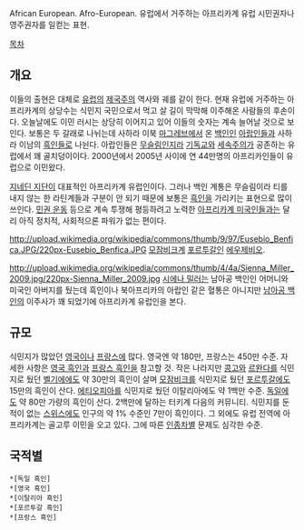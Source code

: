 African European. Afro-European. 유럽에서 거주하는 아프리카계 유럽 시민권자나 영주권자를 일컫는 표현.

[[목차]]
== 개요 ==
이들의 출현은 대체로 [[유럽]]의 [[제국주의]] 역사와 궤를 같이 한다. 현재 유럽에 거주하는 아프리카계의 상당수는 식민지 국민으로서 먹고 살 길이 막막해 이주해온 사람들의 후손이다. 오늘날에도 이민 러시는 상당히 이어지고 있어 이들의 숫자는 계속 늘어날 것으로 보인다. 보통은 두 갈래로 나뉘는데 사하라 이북 [[마그레브]]에서 온 [[백인]]인 [[아랍인]]들과 사하라 이남의 [[흑인]]들로 나뉜다. 아랍인들은 [[무슬림]]인지라 [[기독교]]와 [[세속주의]]가 공존하는 유럽에서 꽤 골치덩이이다. 2000년에서 2005년 사이에 연 44만명의 아프리카인들이 유럽으로 이민왔다.

[[지네딘 지단]]이 대표적인 아프리카계 유럽인이다. 그러나 백인 계통은 무슬림이라 티를 내지 않는 한 라틴계들과 구분이 안 되기 때문에 보통은 [[흑인]]을 가리키는 표현으로 많이 쓰인다. [[민권 운동]] 등으로 계속 투쟁해 평등하려고 노력한 [[아프리카계 미국인]]들과는 달리 아직 정치적, 사회적으론 파워가 없는 편이다.

http://upload.wikimedia.org/wikipedia/commons/thumb/9/97/Eusebio_Benfica.JPG/220px-Eusebio_Benfica.JPG
[[모잠비크]]계 [[포르투갈]]인 [[에우제비오]].

http://upload.wikimedia.org/wikipedia/commons/thumb/4/4a/Sienna_Miller_2009.jpg/220px-Sienna_Miller_2009.jpg
[[시에나 밀러]]는 남아공 백인인 어머니와 미국인 아버지를 뒀는데 흑인이나 북아프리카의 아랍인 같은 혈통은 아니지만 [[남아공 백인]]의 이주사가 꽤 되었기에 아프리카계 유럽인을 본다.
== 규모 ==
식민지가 많았던 [[영국]]이나 [[프랑스]]에 많다. 영국엔 약 180만, 프랑스는 450만 수준. 자세한 사항은 [[영국 흑인]]과 [[프랑스 흑인]]을 참고할 것. 작은 나라지만 [[콩고]]와 [[르완다]]를 식민지로 뒀던 [[벨기에]]에도 약 30만의 흑인이 살며 [[모잠비크]]를 식민지로 뒀던 [[포르투갈]]에도 15만의 흑인이 산다. [[에티오피아]]를 식민지로 뒀던 이탈리아에도 약 1백만 수준. [[독일]]에도 약 80만 가량의 흑인이 산다. 2백만에 달하는 터키계 다음의 커뮤니티. 식민지를 둔 적이 없는 [[스위스]]에도 인구의 약 1% 수준인 7만이 흑인이다. 그 외에도 유럽 전역에 아프리카계는 골고루 이민을 오고 있다. 그에 따른 [[인종차별]] 문제도 심각한 수준. 
== 국적별 ==
 *[독일 흑인]
 *[영국 흑인]
 *[이탈리아 흑인]
 *[포르투갈 흑인]
 *[프랑스 흑인]

